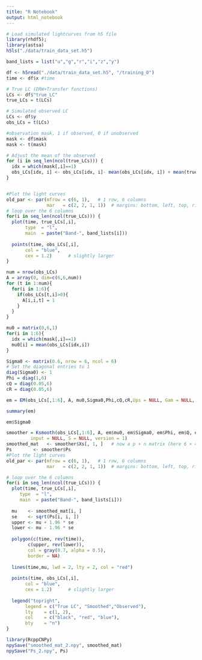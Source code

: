 ```yaml
---
title: "R Notebook"
output: html_notebook
---
```


```r
# Load simulated lightcurves from h5 file
library(rhdf5);
library(astsa)
h5ls("./data/train_data_set.h5")
```
```r

band_lists = list("u","g","r","i","z","y")

df <- h5read("./data/train_data_set.h5", "/training_0")
time <- df$x #time

# True LC (DRW+Transfer functions)
LCs <- df$"true_LC"
true_LCs = t(LCs)

# Simulated observed LC
LCs <- df$y
obs_LCs = t(LCs)

#observation mask, 1 if observed, 0 if unobserved
mask <- df$mask
mask <- t(mask)

# Adjust the mean of the observed
for (i in seq_len(ncol(true_LCs))) {
  idx = which(mask[,i]==1)
  obs_LCs[idx, i] <- obs_LCs[idx, i]- mean(obs_LCs[idx, i]) + mean(true_LCs[,i])
}


#Plot the light curves
old_par <- par(mfrow = c(6, 1),   # 1 row, 6 columns
               mar   = c(2, 2, 1, 1))  # margins: bottom, left, top, right
# loop over the 6 columns
for(i in seq_len(ncol(true_LCs))) {
  plot(time, true_LCs[,i],
       type  = "l",
       main  = paste("Band-", band_lists[i]))
  
  points(time, obs_LCs[,i],
       col = "blue",
       cex = 1.2)      # slightly larger
}
```

```r
num = nrow(obs_LCs)
A = array(0, dim=c(6,6,num))
for (t in 1:num){
  for(i in 1:6){
    if(obs_LCs[t,i]>0){
      A[i,i,t] = 1
    }
  }
}

mu0 = matrix(0,6,1)
for(i in 1:6){
  idx = which(mask[,i]==1)
  mu0[i] = mean(obs_LCs[idx,i])
}

Sigma0 <- matrix(0.6, nrow = 6, ncol = 6)
# Set the diagonal entries to 1
diag(Sigma0) <- 1
Phi = diag(1,6)
cQ = diag(0.05,6)
cR = diag(0.05,6)

em = EM(obs_LCs[,1:6], A, mu0,Sigma0,Phi,cQ,cR,Ups = NULL, Gam = NULL, input = NULL,max.iter = 100, tol = 1e-04)
```
```r
summary(em)
```

```r
em$Sigma0
```
```r
smoother = Ksmooth(obs_LCs[,1:6], A, em$mu0, em$Sigma0, em$Phi, em$Q, em$R, Ups = NULL, Gam = NULL, 
         input = NULL, S = NULL, version = 1)
smoothed_mat   <- smoother$Xs[, 1, ]   # now a p × n matrix (here 6 × 4015)
Ps        <- smoother$Ps 
#Plot the light curves
old_par <- par(mfrow = c(6, 1),   # 1 row, 6 columns
               mar   = c(2, 2, 1, 1))  # margins: bottom, left, top, right

# loop over the 6 columns
for(i in seq_len(ncol(true_LCs))) {
  plot(time, true_LCs[,i],
     type  = "l",
     main  = paste("Band-", band_lists[i]))
  
  mu    <- smoothed_mat[i, ]
  se    <- sqrt(Ps[i, i, ])
  upper <- mu + 1.96 * se
  lower <- mu - 1.96 * se
  
  polygon(c(time, rev(time)),
        c(upper, rev(lower)),
        col = gray(0.7, alpha = 0.5),
        border = NA)
  
  lines(time,mu, lwd = 2, lty = 2, col = "red")
  
  points(time, obs_LCs[,i],
       col = "blue",
       cex = 1.2)      # slightly larger
  
  legend("topright",
       legend = c("True LC", "Smoothed","Observed"),
       lty    = c(1, 2),
       col    = c("black", "red", "blue"),
       bty    = "n")
}
```
```r
library(RcppCNPy)
npySave("smoothed_mat_2.npy", smoothed_mat)
npySave("Ps_2.npy", Ps)
```


